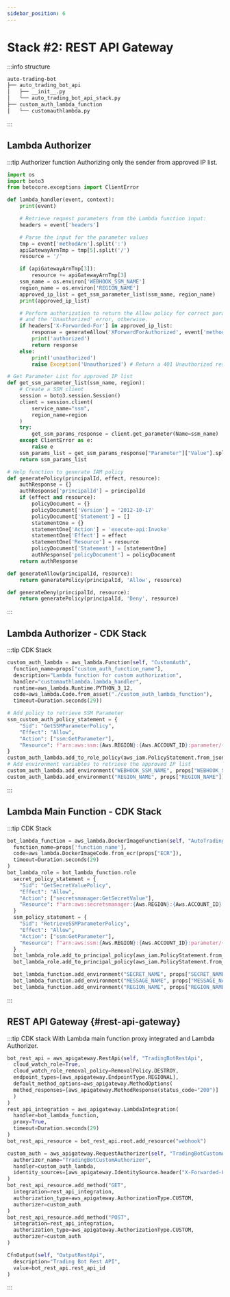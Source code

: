 ```yaml
---
sidebar_position: 6
---
```


# Stack #2: REST API Gateway
:::info structure
```bash
auto-trading-bot
├── auto_trading_bot_api
│   ├── __init__.py
│   └── auto_trading_bot_api_stack.py
├── custom_auth_lambda_function
│   └── customauthlambda.py
```
:::
## Lambda Authorizer
:::tip Authorizer function
Authorizing only the sender from approved IP list.
```py title="./custom_auth_lambda_function/customauthlambda.py"
import os
import boto3
from botocore.exceptions import ClientError

def lambda_handler(event, context):
    print(event)

    # Retrieve request parameters from the Lambda function input:
    headers = event['headers']

    # Parse the input for the parameter values
    tmp = event['methodArn'].split(':')
    apiGatewayArnTmp = tmp[5].split('/')
    resource = '/'

    if (apiGatewayArnTmp[3]):
        resource += apiGatewayArnTmp[3]
    ssm_name = os.environ['WEBHOOK_SSM_NAME']
    region_name = os.environ['REGION_NAME']
    approved_ip_list = get_ssm_parameter_list(ssm_name, region_name)
    print(approved_ip_list)

    # Perform authorization to return the Allow policy for correct parameters
    # and the 'Unauthorized' error, otherwise.
    if headers['X-Forwarded-For'] in approved_ip_list:
        response = generateAllow('XForwardForAuthorized', event['methodArn'])
        print('authorized')
        return response
    else:
        print('unauthorized')
        raise Exception('Unauthorized') # Return a 401 Unauthorized response

# Get Parameter List for approved IP list
def get_ssm_parameter_list(ssm_name, region):
    # Create a SSM client
    session = boto3.session.Session()
    client = session.client(
        service_name="ssm",
        region_name=region
    )
    try:
        get_ssm_params_response = client.get_parameter(Name=ssm_name)
    except ClientError as e:
        raise e
    ssm_params_list = get_ssm_params_response["Parameter"]["Value"].split(",")
    return ssm_params_list

# Help function to generate IAM policy
def generatePolicy(principalId, effect, resource):
    authResponse = {}
    authResponse['principalId'] = principalId
    if (effect and resource):
        policyDocument = {}
        policyDocument['Version'] = '2012-10-17'
        policyDocument['Statement'] = []
        statementOne = {}
        statementOne['Action'] = 'execute-api:Invoke'
        statementOne['Effect'] = effect
        statementOne['Resource'] = resource
        policyDocument['Statement'] = [statementOne]
        authResponse['policyDocument'] = policyDocument
    return authResponse

def generateAllow(principalId, resource):
    return generatePolicy(principalId, 'Allow', resource)

def generateDeny(principalId, resource):
    return generatePolicy(principalId, 'Deny', resource)
```
:::
## Lambda Authorizer - CDK Stack
:::tip CDK Stack
```py title="./auto_trading_bot_api/auto_trading_bot_api_stack.py"
custom_auth_lambda = aws_lambda.Function(self, "CustomAuth",
  function_name=props["custom_auth_function_name"],
  description="Lambda function for custom authorization",
  handler="customauthlambda.lambda_handler",
  runtime=aws_lambda.Runtime.PYTHON_3_12,
  code=aws_lambda.Code.from_asset("./custom_auth_lambda_function"),
  timeout=Duration.seconds(29))

# Add policy to retrieve SSM Parameter
ssm_custom_auth_policy_statement = {
    "Sid": "GetSSMParameterPolicy",
    "Effect": "Allow",
    "Action": ["ssm:GetParameter"],
    "Resource": f"arn:aws:ssm:{Aws.REGION}:{Aws.ACCOUNT_ID}:parameter/{props["WEBHOOK_SSM_NAME"]}*"
}
custom_auth_lambda.add_to_role_policy(aws_iam.PolicyStatement.from_json(ssm_custom_auth_policy_statement))
# Add environment variables to retrieve the approved IP list
custom_auth_lambda.add_environment("WEBHOOK_SSM_NAME", props["WEBHOOK_SSM_NAME"])
custom_auth_lambda.add_environment("REGION_NAME", props["REGION_NAME"])
```
:::
## Lambda Main Function - CDK Stack
:::tip CDK Stack
```py title="./auto_trading_bot_api/auto_trading_bot_api_stack.py"
bot_lambda_function = aws_lambda.DockerImageFunction(self, "AutoTradingBotLambda",
  function_name=props['function_name'],
  code=aws_lambda.DockerImageCode.from_ecr(props["ECR"]),
  timeout=Duration.seconds(29)
)
bot_lambda_role = bot_lambda_function.role
  secret_policy_statement = {
    "Sid": "GetSecretValuePolicy",
    "Effect": "Allow",
    "Action": ["secretsmanager:GetSecretValue"],
    "Resource": f"arn:aws:secretsmanager:{Aws.REGION}:{Aws.ACCOUNT_ID}:secret:{props["SECRET_NAME"]}*"
  }
  ssm_policy_statement = {
    "Sid": "RetrieveSSMParameterPolicy",
    "Effect": "Allow",
    "Action": ["ssm:GetParameter"],
    "Resource": f"arn:aws:ssm:{Aws.REGION}:{Aws.ACCOUNT_ID}:parameter/{props["MESSAGE_NAME"]}*"
  }
  bot_lambda_role.add_to_principal_policy(aws_iam.PolicyStatement.from_json(secret_policy_statement))
  bot_lambda_role.add_to_principal_policy(aws_iam.PolicyStatement.from_json(ssm_policy_statement))

  bot_lambda_function.add_environment("SECRET_NAME", props["SECRET_NAME"])
  bot_lambda_function.add_environment("MESSAGE_NAME", props["MESSAGE_NAME"])
  bot_lambda_function.add_environment("REGION_NAME", props["REGION_NAME"])
```
:::
## REST API Gateway {#rest-api-gateway}
:::tip CDK stack
With Lambda main function proxy integrated and Lambda Authorizer.
```py title="./auto_trading_bot_api/auto_trading_bot_api_stack.py"
bot_rest_api = aws_apigateway.RestApi(self, "TradingBotRestApi",
  cloud_watch_role=True,
  cloud_watch_role_removal_policy=RemovalPolicy.DESTROY,
  endpoint_types=[aws_apigateway.EndpointType.REGIONAL],
  default_method_options=aws_apigateway.MethodOptions(
  method_responses=[aws_apigateway.MethodResponse(status_code="200")]
  )
)
rest_api_integration = aws_apigateway.LambdaIntegration(
  handler=bot_lambda_function,
  proxy=True,
  timeout=Duration.seconds(29)
)
bot_rest_api_resource = bot_rest_api.root.add_resource("webhook")

custom_auth = aws_apigateway.RequestAuthorizer(self, "TradingBotCustomAuth",
  authorizer_name="TradingBotCustomAuthorizer",
  handler=custom_auth_lambda,
  identity_sources=[aws_apigateway.IdentitySource.header("X-Forwarded-For")]
)
bot_rest_api_resource.add_method("GET",
  integration=rest_api_integration,
  authorization_type=aws_apigateway.AuthorizationType.CUSTOM,
  authorizer=custom_auth
)
bot_rest_api_resource.add_method("POST",
  integration=rest_api_integration,
  authorization_type=aws_apigateway.AuthorizationType.CUSTOM,
  authorizer=custom_auth
)

CfnOutput(self, "OutputRestApi",
  description="Trading Bot Rest API",
  value=bot_rest_api.rest_api_id
)
```
:::

